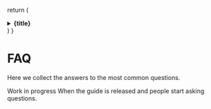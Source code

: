 
  return (
    <details
      class="nx-my-4 nx-p-2 nx-rounded nx-border nx-border-gray-200 nx-bg-white dark:nx-border-neutral-800 dark:nx-bg-neutral-900"
    >
      <summary>
        <strong class="text-lg">
          {title}
        </strong>
      </summary>
      <div class="nx-p-2">
        {children}
      </div>
    </details>
  )
}

# FAQ

Here we collect the answers to the most common questions.

<Callout type="warning" emoji="🚧">
Work in progress
</Callout>

<FAQBox title="When will there be FAQs?">
When the guide is released and people start asking questions.
</FAQBox>